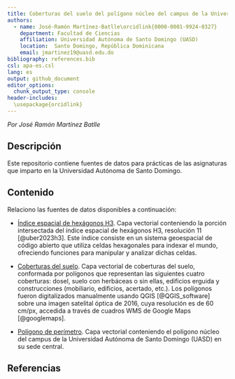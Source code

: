 ```yaml
---
title: Coberturas del suelo del polígono núcleo del campus de la Universidad Autónoma de Santo Domingo (UASD) en su sede central
authors:
  - name: José-Ramón Martínez-Batlle\orcidlink{0000-0001-9924-0327}
    department: Facultad de Ciencias
    affiliation: Universidad Autónoma de Santo Domingo (UASD)
    location:  Santo Domingo, República Dominicana
    email: jmartinez19@uasd.edu.do
bibliography: references.bib
csl: apa-es.csl
lang: es
output: github_document
editor_options: 
  chunk_output_type: console
header-includes:
  \usepackage{orcidlink}
---
```


<!-- README.md se genera a partir de README.Rmd. Por favor, edita ese archivo. -->

*Por José Ramón Martínez Batlle*

## Descripción

Este repositorio contiene fuentes de datos para prácticas de las asignaturas que imparto en la Universidad Autónoma de Santo Domingo.

## Contenido

Relaciono las fuentes de datos disponibles a continuación:

- [Índice espacial de hexágonos H3](fuentes/h3-res-11.gpkg). Capa vectorial conteniendo la porción intersectada del índice espacial de hexágonos H3, resolución 11 [@uber2023h3]. Este índice consiste en un sistema geoespacial de código abierto que utiliza celdas hexagonales para indexar el mundo, ofreciendo funciones para manipular y analizar dichas celdas.

- [Coberturas del suelo](fuentes/tipos-cob-2-epsg-32619-cleaned-3.shp). Capa vectorial de coberturas del suelo, conformada por polígonos que representan las siguientes cuatro coberturas: dosel, suelo con herbáceas o sin ellas, edificios erguida y construcciones (mobiliario, edificios, acertado, etc.). Los polígonos fueron digitalizados manualmente usando QGIS [@QGIS_software] sobre una imagen satelital óptica de 2016, cuya resolución es de 60 cm/px, accedida a través de cuadros WMS de Google Maps [@googlemaps].

- [Polígono de perímetro](fuentes/poligono-uasd.gpkg). Capa vectorial conteniendo el polígono núcleo del campus de la Universidad Autónoma de Santo Domingo (UASD) en su sede central.

## Referencias